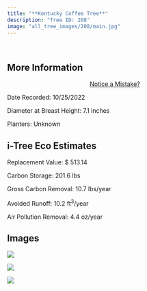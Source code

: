 ```yaml
---
title: "**Kentucky Coffee Tree**"
description: "Tree ID: 208"
image: "all_tree_images/208/main.jpg"
---
```


<br>

## **More Information**
::: column-margin
<center><a class="button" href="https://forms.gle/W6f5nwYxrM33hF4f7">Notice a Mistake?</a></center>
:::


Date Recorded:  10/25/2022

Diameter at Breast Height:  7.1  inches

Planters:  Unknown

## **i-Tree Eco Estimates**


 Replacement Value: $ 513.14

 Carbon Storage:  201.6  lbs

 Gross Carbon Removal:  10.7  lbs/year

 Avoided Runoff:  10.2  ft<sup>3</sup>/year

 Air Pollution Removal:  4.4  oz/year

## **Images**


 ![](all_tree_images/208/IMG_7123.jpg)

 ![](all_tree_images/208/IMG_7125.jpg)

 ![](all_tree_images/208/main.jpg)
